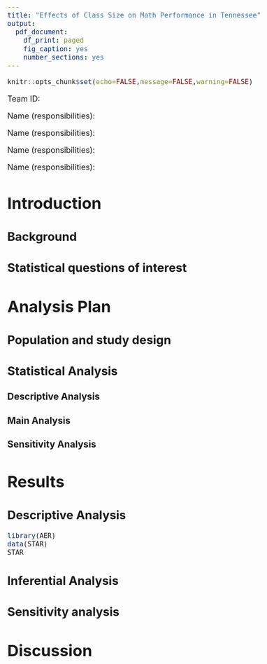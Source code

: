 ```yaml
---
title: "Effects of Class Size on Math Performance in Tennessee"
output:
  pdf_document:
    df_print: paged
    fig_caption: yes
    number_sections: yes
---
```


<style type="text/css">

body{ /* Normal  */
      font-size: 18px;
  }

</style>

```r
knitr::opts_chunk$set(echo=FALSE,message=FALSE,warning=FALSE)
```

Team ID:

Name (responsibilities):

Name (responsibilities):

Name (responsibilities):

Name (responsibilities):


# Introduction


## Background


## Statistical questions of interest


# Analysis Plan


## Population and study design


## Statistical Analysis

### Descriptive Analysis

### Main Analysis

### Sensitivity Analysis



# Results

## Descriptive Analysis

```r
library(AER)
data(STAR)
STAR
```

## Inferential Analysis

## Sensitivity analysis


# Discussion
